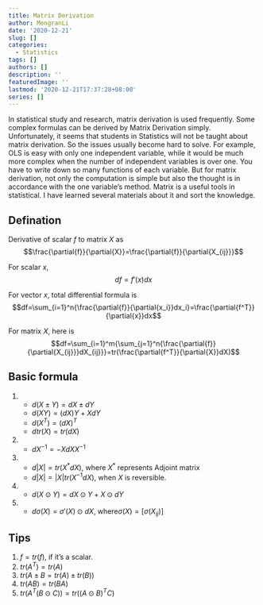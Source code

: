 ```yaml
---
title: Matrix Derivation
author: MengranLi
date: '2020-12-21'
slug: []
categories:
  - Statistics
tags: []
authors: []
description: ''
featuredImage: ''
lastmod: '2020-12-21T17:37:28+08:00'
series: []
---
```



In statistical study and research, matrix derivation is used frequently. Some complex formulas can be derived by Matrix Derivation simply. Unfortunately, it seems that students in Statistics will not be taught about matrix derivation. So the issues usually become hard to solve. For example, OLS is easy with only one independent variable, while it would be much more complex when the number of independent variables is over one. You have to write down so many functions of each variable. But for matrix derivation, not only the computation is simple but also the thought is in accordance with the one variable's method. Matrix is a useful tools in statistical. I have learned several materials about it and sort the knowledge.


## Defination

Derivative of scalar $f$ to matrix $X$ as
$$\frac{\partial{f}}{\partial{X}}=\frac{\partial{f}}{\partial{X_{ij}}}$$

For scalar $x$, $$df=f'(x)dx$$

For vector $x$, total differential formula is
$$df=\sum_{i=1}^n{\frac{\partial{f}}{\partial{x_i}}dx_i}=\frac{\partial{f^T}}{\partial{x}}dx$$

For matrix $X$, here is
$$df=\sum_{i=1}^m{\sum_{j=1}^n{\frac{\partial{f}}{\partial{X_{ij}}}dX_{ij}}}=tr(\frac{\partial{f^T}}{\partial{X}}dX)$$

## Basic formula

1. 
    - $d(X\pm{Y})=dX\pm{dY}$
    - $d(XY)=(dX)Y+XdY$
    - $d(X^T)=(dX)^T$
    - $dtr(X)=tr(dX)$

2. 
    - $dX^{-1}=-XdXX^{-1}$

3.  
    - $d|X|=tr(X^{*}dX)$, where $X^*$ represents Adjoint matrix
    - $d|X|=|X|tr(X^{-1}dX)$, when $X$ is reversible.
4.  
    - $d(X\odot{Y})=dX\odot{Y}+X\odot{dY}$
5.  
    - $d\sigma(X)=\sigma'(X)\odot{dX}$, where$\sigma(X)=[\sigma(X_{ij})]$
    
## Tips
1. $f=tr(f)$, if it's a scalar.
2. $tr(A^T)=tr(A)$
3. $tr(A\pm{B}=tr(A)\pm{tr(B)})$
4. $tr(AB)=tr(BA)$
5. $tr(A^T(B\odot{C}))=tr((A\odot{B})^TC)$





